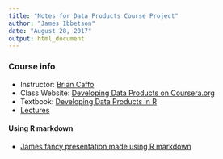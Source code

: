 ```yaml
---
title: "Notes for Data Products Course Project"
author: "James Ibbetson"
date: "August 28, 2017"
output: html_document
---
```


### Course info
- Instructor: [Brian Caffo](http://www.bcaffo.com/)
- Class Website: [Developing Data Products on Coursera.org](https://www.coursera.org/learn/data-products)
- Textbook: [Developing Data Products in R](https://leanpub.com/ddp)
- [Lectures](https://github.com/DataScienceSpecialization/courses/tree/master/09_DevelopingDataProducts/lectures)

#### Using R markdown
- [James fancy presentation made using R markdown](JamesRMarkdownGuide.html)
